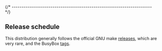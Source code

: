 

{/* ------------------------------------------------------------------------ */}

## Release schedule

This distribution generally follows the official
GNU make [releases](https://ftp.gnu.org/gnu/make/),
which are very rare,
and the BusyBox [tags](https://github.com/rmyorston/busybox-w32/tags).
